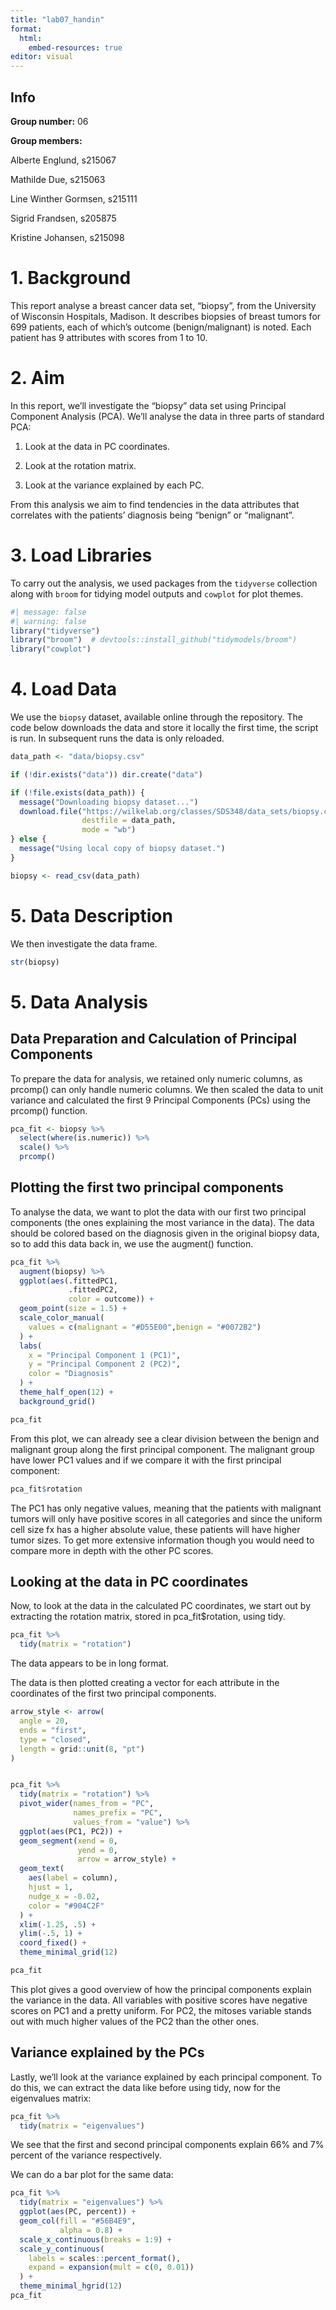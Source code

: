 ```yaml
---
title: "lab07_handin"
format:
  html:
    embed-resources: true
editor: visual
---
```


## **Info**

**Group number:** 06

**Group members:**

Alberte Englund, s215067

Mathilde Due, s215063

Line Winther Gormsen, s215111

Sigrid Frandsen, s205875

Kristine Johansen, s215098

# 1. Background

This report analyse a breast cancer data set, "biopsy", from the University of Wisconsin Hospitals, Madison. It describes biopsies of breast tumors for 699 patients, each of which's outcome (benign/malignant) is noted. Each patient has 9 attributes with scores from 1 to 10.

# 2. Aim

In this report, we'll investigate the "biopsy" data set using Principal Component Analysis (PCA). We'll analyse the data in three parts of standard PCA:

1.  Look at the data in PC coordinates.

2.  Look at the rotation matrix.

3.  Look at the variance explained by each PC.

From this analysis we aim to find tendencies in the data attributes that correlates with the patients' diagnosis being "benign" or "malignant".

# 3. **Load Libraries**

To carry out the analysis, we used packages from the `tidyverse` collection along with `broom` for tidying model outputs and `cowplot` for plot themes.

```r
#| message: false
#| warning: false
library("tidyverse")
library("broom")  # devtools::install_github("tidymodels/broom")
library("cowplot")
```

# 4. **Load Data**

We use the `biopsy` dataset, available online through the repository. The code below downloads the data and store it locally the first time, the script is run. In subsequent runs the data is only reloaded.

```r
data_path <- "data/biopsy.csv"

if (!dir.exists("data")) dir.create("data")

if (!file.exists(data_path)) {
  message("Downloading biopsy dataset...")
  download.file("https://wilkelab.org/classes/SDS348/data_sets/biopsy.csv", 
                destfile = data_path, 
                mode = "wb")
} else {
  message("Using local copy of biopsy dataset.")
}

biopsy <- read_csv(data_path)
```

# 5. Data Description

We then investigate the data frame.

```r
str(biopsy)
```

# 5. **Data Analysis**

## Data Preparation and Calculation of Principal Components

To prepare the data for analysis, we retained only numeric columns, as prcomp() can only handle numeric columns. We then scaled the data to unit variance and calculated the first 9 Principal Components (PCs) using the prcomp() function.

```r
pca_fit <- biopsy %>% 
  select(where(is.numeric)) %>%
  scale() %>%
  prcomp()
```

## Plotting the first two principal components

To analyse the data, we want to plot the data with our first two principal components (the ones explaining the most variance in the data). The data should be colored based on the diagnosis given in the original biopsy data, so to add this data back in, we use the augment() function.

```r

pca_fit %>%
  augment(biopsy) %>%
  ggplot(aes(.fittedPC1,
             .fittedPC2,
             color = outcome)) + 
  geom_point(size = 1.5) +
  scale_color_manual(
    values = c(malignant = "#D55E00",benign = "#0072B2")
  ) +
  labs(
    x = "Principal Component 1 (PC1)",
    y = "Principal Component 2 (PC2)",
    color = "Diagnosis"
  ) +
  theme_half_open(12) +
  background_grid()

pca_fit
```

From this plot, we can already see a clear division between the benign and malignant group along the first principal component. The malignant group have lower PC1 values and if we compare it with the first principal component:

```r
pca_fit$rotation
```

The PC1 has only negative values, meaning that the patients with malignant tumors will only have positive scores in all categories and since the uniform cell size fx has a higher absolute value, these patients will have higher tumor sizes. To get more extensive information though you would need to compare more in depth with the other PC scores.

## Looking at the data in PC coordinates

Now, to look at the data in the calculated PC coordinates, we start out by extracting the rotation matrix, stored in pca_fit\$rotation, using tidy.

```r
pca_fit %>%
  tidy(matrix = "rotation")
```

The data appears to be in long format.

The data is then plotted creating a vector for each attribute in the coordinates of the first two principal components.

```r

arrow_style <- arrow(
  angle = 20,
  ends = "first",
  type = "closed",
  length = grid::unit(8, "pt")
)


pca_fit %>%
  tidy(matrix = "rotation") %>%
  pivot_wider(names_from = "PC",
              names_prefix = "PC",
              values_from = "value") %>%
  ggplot(aes(PC1, PC2)) +
  geom_segment(xend = 0,
               yend = 0,
               arrow = arrow_style) +
  geom_text(
    aes(label = column),
    hjust = 1,
    nudge_x = -0.02, 
    color = "#904C2F"
  ) +
  xlim(-1.25, .5) +
  ylim(-.5, 1) +
  coord_fixed() +
  theme_minimal_grid(12)

pca_fit
```

This plot gives a good overview of how the principal components explain the variance in the data. All variables with positive scores have negative scores on PC1 and a pretty uniform. For PC2, the mitoses variable stands out with much higher values of the PC2 than the other ones.

## Variance explained by the PCs

Lastly, we'll look at the variance explained by each principal component. To do this, we can extract the data like before using tidy, now for the eigenvalues matrix:

```r
pca_fit %>%
  tidy(matrix = "eigenvalues")
```

We see that the first and second principal components explain 66% and 7% percent of the variance respectively.

We can do a bar plot for the same data:

```r
pca_fit %>%
  tidy(matrix = "eigenvalues") %>%
  ggplot(aes(PC, percent)) +
  geom_col(fill = "#56B4E9",
           alpha = 0.8) +
  scale_x_continuous(breaks = 1:9) +
  scale_y_continuous(
    labels = scales::percent_format(),
    expand = expansion(mult = c(0, 0.01))
  ) +
  theme_minimal_hgrid(12)
pca_fit
```
